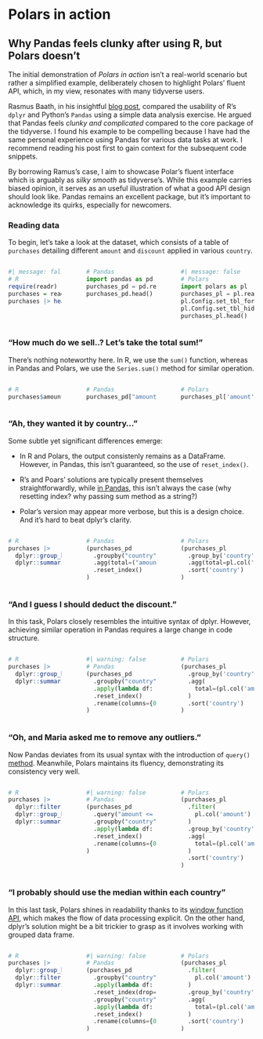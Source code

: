 
# Polars in action

## Why Pandas feels clunky after using R, but Polars doesn't


The initial demonstration of *Polars in action* isn't a real-world scenario but rather a simplified example, deliberately chosen to highlight Polars' fluent API, which,
in my view, resonates with many tidyverse users.

Rasmus Baath, in his insightful [blog post](https://www.sumsar.net/blog/pandas-feels-clunky-when-coming-from-r/), compared the usability of R's `dplyr` and Python's `Pandas` using a simple data
analysis exercise. He argued that Pandas feels *clunky and complicated* compared to the core package of the tidyverse. I found his example to be compelling because I have had the same personal
experience using Pandas for various data tasks at work. I recommend reading his post first to gain context for the subsequent code snippets.

By borrowing Ramus's case, I aim to showcase Polar's fluent interface which is arguably as *silky smooth* as tidyverse's. While this example carries biased opinion, it 
serves as an useful illustration of what a good API design should look like. Pandas remains an excellent package, but it's important to acknowledge its quirks, especially for newcomers.

### Reading data

To begin, let's take a look at the dataset, which consists of a table of `purchases` detailing different `amount` and `discount` applied in various `country`.

:::{.column-screen-inset}

:::: {.columns}

::: {.column width="26%"}


```r
#| message: false
# R
require(readr)
purchases = readr::read_csv("./data/purchases.csv")
purchases |> head()
```

:::

::: {.column width="2%"}

:::

::: {.column width="34%"}

```python
# Pandas
import pandas as pd
purchases_pd = pd.read_csv("./data/purchases.csv")
purchases_pd.head()
```

:::

::: {.column width="2%"}

:::

::: {.column width="36%"}

```python
#| message: false
# Polars
import polars as pl
purchases_pl = pl.read_csv("./data/purchases.csv")
pl.Config.set_tbl_formatting('NOTHING')
pl.Config.set_tbl_hide_column_data_types(True)
purchases_pl.head()
```

:::

::::

:::


### “How much do we sell..? Let’s take the total sum!”

There's nothing noteworthy here. In R, we use the `sum()` function, whereas in Pandas and Polars, we use the `Series.sum()` method for similar operation.

:::{.column-screen-inset}

:::: {.columns}

::: {.column width="26%"}

```r
# R
purchases$amount |> sum()
```

:::

::: {.column width="2%"}

:::

::: {.column width="34%"}

```python
# Pandas
purchases_pd["amount"].sum()
```

:::

::: {.column width="2%"}

:::

::: {.column width="36%"}

```python
# Polars
purchases_pl['amount'].sum()
```

:::

::::

:::


### “Ah, they wanted it by country…”

Some subtle yet significant differences emerge:

* In R and Polars, the output consistenly remains as a DataFrame. However, in Pandas, this isn't guaranteed, 
so the use of `reset_index()`.

* R's and Poars' solutions are typically present themselves straightforwardly, while [in Pandas](https://gist.github.com/chuvanan/547ab180fb55b692673984b4a014e7af), this isn't always the case (why resetting index? why passing sum method as a string?)

* Polar's version may appear more verbose, but this is a design choice. And it's hard to beat dplyr's clarity.

:::{.column-screen-inset}

:::: {.columns}

::: {.column width="26%"}

```r
# R
purchases |>
  dplyr::group_by(country) |>
  dplyr::summarize(total = sum(amount))
```

:::

::: {.column width="2%"}

:::

::: {.column width="34%"}

```python
# Pandas
(purchases_pd
  .groupby("country")
  .agg(total=("amount", "sum")) 
  .reset_index()                
)
```

:::

::: {.column width="2%"}

:::

::: {.column width="36%"}

```python
# Polars
(purchases_pl
  .group_by('country')
  .agg(total=pl.col('amount').sum())
  .sort('country')
)
```

:::

::::

:::


### “And I guess I should deduct the discount.”


In this task, Polars closely resembles the intuitive syntax of dplyr. However, achieving similar operation
in Pandas requires a large change in code structure.



:::{.column-screen-inset}

:::: {.columns}

::: {.column width="26%"}

```r
# R
purchases |> 
  dplyr::group_by(country) |> 
  dplyr::summarize(total = sum(amount - discount))
```

:::

::: {.column width="2%"}

:::

::: {.column width="34%"}

```python
#| warning: false
# Pandas
(purchases_pd
  .groupby("country")
  .apply(lambda df: (df["amount"] - df["discount"]).sum())
  .reset_index()
  .rename(columns={0: "total"})                           
)
```

:::

::: {.column width="2%"}

:::

::: {.column width="36%"}

```python
# Polars
(purchases_pl
  .group_by('country')
  .agg(
    total=(pl.col('amount') - pl.col('discount')).sum()
  )
  .sort('country')
)
```

:::

::::

:::


### “Oh, and Maria asked me to remove any outliers.”

Now Pandas deviates from its usual syntax with the introduction of `query()` [method](https://pandas.pydata.org/docs/reference/api/pandas.DataFrame.query.html). Meanwhile, Polars 
maintains its fluency, demonstrating its consistency very well.

:::{.column-screen-inset}

:::: {.columns}

::: {.column width="26%"}

```r
# R
purchases |>
  dplyr::filter(amount <= median(amount) * 10) |>
  dplyr::group_by(country) |> 
  dplyr::summarize(total = sum(amount - discount))
```

:::

::: {.column width="2%"}

:::

::: {.column width="34%"}

```python
#| warning: false
# Pandas
(purchases_pd
  .query("amount <= amount.median() * 10")
  .groupby("country")
  .apply(lambda df: (df["amount"] - df["discount"]).sum())
  .reset_index()
  .rename(columns={0: "total"})
)
```

:::

::: {.column width="2%"}

:::

::: {.column width="36%"}

```python
# Polars
(purchases_pl
  .filter(
    pl.col('amount') <= (pl.col('amount').median() * 10)
  )
  .group_by('country')
  .agg(
    total=(pl.col('amount') - pl.col('discount')).sum()
  )
  .sort('country')
)
```

:::

::::

:::


### “I probably should use the median within each country”

In this last task, Polars shines in readability thanks to its [window
function API](https://docs.pola.rs/user-guide/expressions/window/), which makes the flow of data processing explicit. On the other hand, dplyr's solution might be a bit trickier to grasp as it involves
working with grouped data frame.

:::{.column-screen-inset}

:::: {.columns}

::: {.column width="26%"}

```r
# R 
purchases |>
  dplyr::group_by(country) |>                     
  dplyr::filter(amount <= median(amount) * 10) |> 
  dplyr::summarize(total = sum(amount - discount))
```

:::

::: {.column width="2%"}

:::

::: {.column width="34%"}

```python
#| warning: false
# Pandas
(purchases_pd
  .groupby("country")                                               
  .apply(lambda df: df[df["amount"] <= df["amount"].median() * 10]) 
  .reset_index(drop=True)                                           
  .groupby("country")
  .apply(lambda df: (df["amount"] - df["discount"]).sum())
  .reset_index()
  .rename(columns={0: "total"})
)
```

:::

::: {.column width="2%"}

:::

::: {.column width="36%"}

```python
# Polars
(purchases_pl
  .filter(
    pl.col('amount') <= (pl.col('amount').median().over('country') * 10)
  )
  .group_by('country')
  .agg(
    total=(pl.col('amount') - pl.col('discount')).sum()
  )
  .sort('country')
)
```

:::

::::

:::
